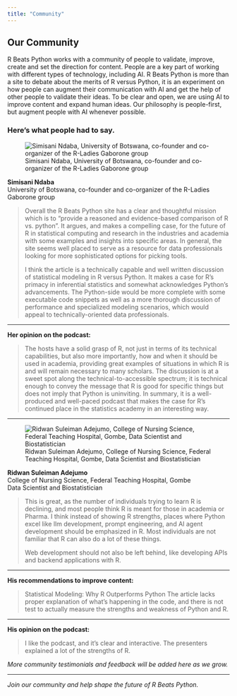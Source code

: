 ```yaml
---
title: "Community"
---
```


## Our Community

R Beats Python works with a community of people to validate, improve, create and set the direction for content. People are a key part of working with different types of technology, including AI. R Beats Python is more than a site to debate about the merits of R versus Python, it is an experiment on how people can augment their communication with AI and get the help of other people to validate their ideas. To be clear and open, we are using AI to improve content and expand human ideas. Our philosophy is people-first, but augment people with AI whenever possible.

### Here's what people had to say.

![Simisani Ndaba, University of Botswana, co-founder and co-organizer of the R-Ladies Gaborone group](community-images/simisani_ndaba.png)

**Simisani Ndaba**  
University of Botswana, co-founder and co-organizer of the R-Ladies Gaborone group

> Overall the R Beats Python site has a clear and thoughtful mission which is to “provide a reasoned and evidence-based comparison of R vs. python”. It argues, and makes a compelling case, for the future of R in statistical computing and research in the industries and academia with some examples and insights into specific areas. In general, the site seems well placed to serve as a resource for data professionals looking for more sophisticated options for picking tools.
>
> I think the article is a technically capable and well written discussion of statistical modeling in R versus Python. It makes a case for R’s primacy in inferential statistics and somewhat acknowledges Python’s advancements. The Python-side would be more complete with some executable code snippets as well as a more thorough discussion of performance and specialized modeling scenarios, which would appeal to technically-oriented data professionals.

---

**Her opinion on the podcast:**

> The hosts have a solid grasp of R, not just in terms of its technical capabilities, but also more importantly, how and when it should be used in academia, providing great examples of situations in which R is and will remain necessary to many scholars. The discussion is at a sweet spot along the technical-to-accessible spectrum; it is technical enough to convey the message that R is good for specific things but does not imply that Python is uninviting. In summary, it is a well-produced and well-paced podcast that makes the case for R's continued place in the statistics academy in an interesting way.

---

![Ridwan Suleiman Adejumo, College of Nursing Science, Federal Teaching Hospital, Gombe, Data Scientist and Biostatistician](community-images/ridwan_adejumo.png)

**Ridwan Suleiman Adejumo**  
College of Nursing Science, Federal Teaching Hospital, Gombe  
Data Scientist and Biostatistician

> This is great, as the number of individuals trying to learn R is declining, and most people think R is meant for those in academia or Pharma. I think instead of showing R strengths, places where Python excel like llm development, prompt engineering, and AI agent development should be emphasized in R. Most individuals are not familiar that R can also do a lot of these things.
>
> Web development should not also be left behind, like developing APIs and backend applications with R.

---

**His recommendations to improve content:**

> Statistical Modeling: Why R Outperforms Python
> The article lacks proper explanation of what's happening in the code, and there is not test to actually measure the strengths and weakness of Python and R.

---

**His opinion on the podcast:**

> I like the podcast, and it's clear and interactive. The presenters explained a lot of the strengths of R.

*More community testimonials and feedback will be added here as we grow.*

---

*Join our community and help shape the future of R Beats Python.* 
